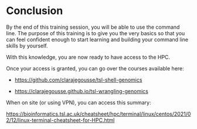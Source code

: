 # Conclusion 

By the end of this training session, you will be able to use the command line. The purpose of this training is to give you the very basics so that you can feel confident enough to start learning and building your command line skills by yourself.

With this knowledge, you are now ready to have access to the HPC.

Once your access is granted, you can go over the courses available here:

-   <https://github.com/clarajegousse/tsl-shell-genomics>

-   <https://clarajegousse.github.io/tsl-wrangling-genomics>

When on site (or using VPN), you can access this summary:

<https://bioinformatics.tsl.ac.uk/cheatsheet/hpc/terminal/linux/centos/2021/02/12/linux-terminal-cheatsheet-for-HPC.html>
